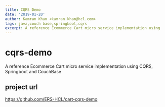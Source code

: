 ```yaml
---
title: CQRS Demo
date: '2019-01-20'
author: Kamran Khan <kamran.khan@hcl.com>
tags: java,couch base,springboot,cqrs
excerpt: A reference Ecommerce Cart micro service implementation using CQRS, Springboot and CouchBase
---
```


# cqrs-demo
A reference Ecommerce Cart micro service implementation using CQRS, Springboot and CouchBase

## project url

https://github.com/ERS-HCL/cart-cqrs-demo 